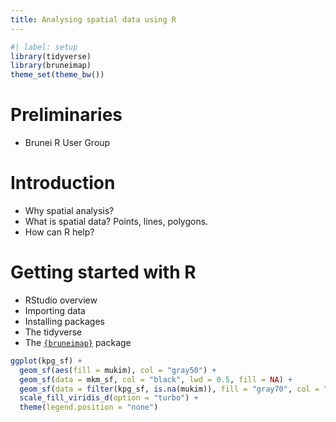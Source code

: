 ```yaml
---
title: Analysing spatial data using R
---
```


```r
#| label: setup
library(tidyverse)
library(bruneimap)
theme_set(theme_bw())
```

# Preliminaries

- Brunei R User Group

# Introduction

- Why spatial analysis?
- What is spatial data? Points, lines, polygons.
- How can R help?

# Getting started with R

- RStudio overview
- Importing data
- Installing packages
- The tidyverse
- The [`{bruneimap}`](https://github.com/propertypricebn/bruneimap) package

```r
ggplot(kpg_sf) +
  geom_sf(aes(fill = mukim), col = "gray50") +
  geom_sf(data = mkm_sf, col = "black", lwd = 0.5, fill = NA) +
  geom_sf(data = filter(kpg_sf, is.na(mukim)), fill = "gray70", col = "gray70") +
  scale_fill_viridis_d(option = "turbo") +
  theme(legend.position = "none") 
```